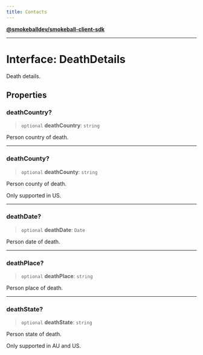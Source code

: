 ```yaml
---
title: Contacts
---
```

[**@smokeballdev/smokeball-client-sdk**](../../../../README.md)

***

# Interface: DeathDetails

Death details.

## Properties

### deathCountry?

> `optional` **deathCountry**: `string`

Person country of death.

***

### deathCounty?

> `optional` **deathCounty**: `string`

Person county of death.

Only supported in US.

***

### deathDate?

> `optional` **deathDate**: `Date`

Person date of death.

***

### deathPlace?

> `optional` **deathPlace**: `string`

Person place of death.

***

### deathState?

> `optional` **deathState**: `string`

Person state of death.

Only supported in AU and US.
